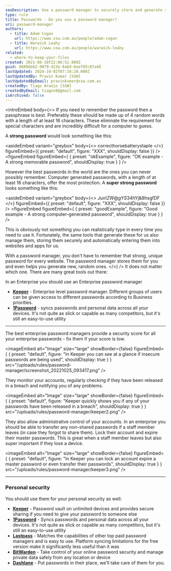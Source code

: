 ```yaml
---
seoDescription: Use a password manager to securely store and generate strong, unique passwords, ensuring your online accounts are protected from breaches and cyber threats.
type: rule
title: Passwords - Do you use a password manager?
uri: password-manager
authors:
  - title: Adam Cogan
    url: https://www.ssw.com.au/people/adam-cogan
  - title: Warwick Leahy
    url: https://www.ssw.com.au/people/warwick-leahy
related:
  - where-to-keep-your-files
created: 2021-08-10T22:06:52.000Z
guid: 86866bb2-9079-413e-8a6d-6eef85c87a48
lastUpdated: 2024-10-02T07:34:28.000Z
lastUpdatedBy: Pravin Kumar [SSW]
lastUpdatedByEmail: pravinkumar@ssw.com.au
createdBy: Tiago Araújo [SSW]
createdByEmail: tiagov8@gmail.com
isArchived: false
---
```


<introEmbed
  body={<>
If you need to remember the password then a passphrase is best. Preferably these should be made up of 4 random words with a length of at least 16 characters. These eliminate the requirement for special characters and are incredibly difficult for a computer to guess.

A **strong password** would look something like this:

<asideEmbed
  variant="greybox"
  body={<>
    correcthorsebatterystaple
  </>}
  figureEmbed={{
    preset: "default",
    figure: "XXX",
    shouldDisplay: false
  }}
/>
<figureEmbed figureEmbed={ {
  preset: "okExample",
  figure: "OK example - A strong memorable password",
  shouldDisplay: true
} } />


However the best passwords in the world are the ones you can never possibly remember. Computer generated passwords, with a length of at least 16 characters, offer the most protection. A **super strong password** looks something like this:

<asideEmbed
  variant="greybox"
  body={<>
    $Jun!ZW@gYS%bmy0($34hYj&8hsgfDF
  </>}
  figureEmbed={{
    preset: "default",
    figure: "XXX",
    shouldDisplay: false
  }}
/>
<figureEmbed figureEmbed={ {
  preset: "goodExample",
  figure: "Good example - A strong computer-generated password",
  shouldDisplay: true
} } />


This is obviously not something you can realistically type in every time you need to use it. Fortunately, the same tools that generate these for us also manage them, storing them securely and automatically entering them into websites and apps for us.

With a password manager, you don't have to remember that strong, unique password for every website. The password manager stores them for you and even helps you generate new, random ones.
  </>}
/>
It does not matter which one. There are many great tools out there:

<youtubeEmbed url="https://youtu.be/xHSnHj-zKF4" description="Figure: Why you should use a password manager" />

In an Enterprise you should use an Enterprise password manager

* **[Keeper](https://www.keepersecurity.com/enterprise.html)** - Enterprise level password manager. Different groups of users can be given access to different passwords according to Business priorities.
* **[1Password](https://1password.com/enterprise-password-manager/)** - syncs passwords and personal data across all your devices. It's not quite as slick or capable as many competitors, but it's still an easy-to-use utility

---

The best enterprise password managers provide a security score for all your enterprise passwords - fix them if your score is low.


<imageEmbed
  alt="Image"
  size="large"
  showBorder={false}
  figureEmbed={ {
    preset: "default",
    figure: "In Keeper you can see at a glance if insecure passwords are being used",
    shouldDisplay: true
  } }
  src="/uploads/rules/password-manager/screenshot_20221025_093417.png"
/>

They monitor your accounts, regularly checking if they have been released in a breach and notifying you of any problems.


<imageEmbed
  alt="Image"
  size="large"
  showBorder={false}
  figureEmbed={ {
    preset: "default",
    figure: "Keeper quickly shows you if any of your passwords have been released in a breach",
    shouldDisplay: true
  } }
  src="/uploads/rules/password-manager/keeper2.png"
/>

They also allow administrative control of your accounts. In an enterprise you should be able to transfer any non-shared passwords if a staff member leaves (in case they forgot to share them). Lock their account and expire their master passwords. This is great when a staff member leaves but also super important if they lose a device.


<imageEmbed
  alt="Image"
  size="large"
  showBorder={false}
  figureEmbed={ {
    preset: "default",
    figure: "In Keeper you can lock an account expire a master password or even transfer their passwords",
    shouldDisplay: true
  } }
  src="/uploads/rules/password-manager/keeper3.png"
/>

---

### Personal security

You should use them for your personal security as well:

* **[Keeper](https://www.keepersecurity.com/personal.html)** - Password vault on unlimited devices and provides secure sharing if you need to give your password to someone else
* **[1Password](https://1password.com)** - Syncs passwords and personal data across all your devices. It's not quite as slick or capable as many competitors, but it's still an easy-to-use utility
* **[Lastpass](https://www.lastpass.com/)** - Matches the capabilities of other top paid password managers and is easy to use. Platform syncing limitations for the free version make it significantly less useful than it was
* **[BitWarden](https://bitwarden.com/products/)** - Take control of your online password security and manage private data safely from any location or device
* **[Dashlane](https://www.dashlane.com/lp/search)** - Put passwords in their place, we'll take care of them for you.
